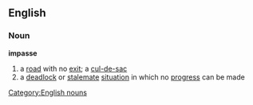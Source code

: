 ==English==
===Noun===
{{wikipedia}}
'''impasse'''
#a [[road]] with no [[exit]]; a [[cul-de-sac]]
#a [[deadlock]] or [[stalemate]] [[situation]] in which no [[progress]] can be made
[[Category:English nouns]]
